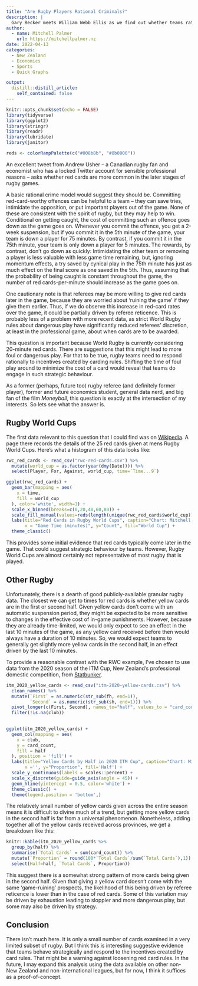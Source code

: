 ```yaml
---
title: "Are Rugby Players Rational Criminals?"
description: |
  Gary Becker meets William Webb Ellis as we find out whether teams rationally respond to the incentives created by red and yellow card rules.
author:
  - name: Mitchell Palmer
    url: https://mitchellpalmer.nz
date: 2022-04-13
categories:
  - New Zealand
  - Economics
  - Sports
  - Quick Graphs

output:
  distill::distill_article:
    self_contained: false
---
```


```r
knitr::opts_chunk$set(echo = FALSE)
library(tidyverse)
library(ggplot2)
library(stringr)
library(readr)
library(lubridate)
library(janitor)

reds <- colorRampPalette(c("#008b8b", "#8b0000"))


```

An excellent tweet from Andrew Usher -- a Canadian rugby fan and economist who has a locked Twitter account for sensible professional reasons -- asks whether red cards are more common in the later stages of rugby games.

A basic rational crime model would suggest they should be. Committing red-card-worthy offences can be helpful to a team -- they can save tries, intimidate the opposition, or put important players out of the game. None of these are consistent with the spirit of rugby, but they may help to win. Conditional on getting caught, the cost of committing such an offence goes down as the game goes on. Whenever you commit the offence, you get a 2-week suspension, but if you commit it in the 5th minute of the game, your team is down a player for 75 minutes. By contrast, if you commit it in the 75th minute, your team is only down a player for 5 minutes. The rewards, by contrast, don't go down as quickly: Intimidating the other team or removing a player is less valuable with less game time remaining, but, ignoring momentum effects, a try saved by cynical play in the 75th minute has just as much effect on the final score as one saved in the 5th. Thus, assuming that the probability of being caught is constant throughout the game, the number of red cards-per-minute should increase as the game goes on.

One cautionary note is that referees may be more willing to give red cards later in the game, because they are worried about 'ruining the game' if they give them earlier. Thus, if we do observe this increase in red-card rates over the game, it could be partially driven by referee reticence. This is probably less of a problem with more recent data, as strict World Rugby rules about dangerous play have significantly reduced referees' discretion, at least in the professional game, about when cards are to be awarded.

This question is important because World Rugby is currently considering 20-minute red cards. There are suggestions that this might lead to more foul or dangerous play. For that to be true, rugby teams need to respond rationally to incentives created by carding rules. Shifting the time of foul play around to minimize the cost of a card would reveal that teams do engage in such strategic behaviour.

As a former (perhaps, future too) rugby referee (and definitely former player), former and future economics student, general data nerd, and big fan of the film *Moneyball*, this question is exactly at the intersection of my interests. So lets see what the answer is.

## Rugby World Cups

The first data relevant to this question that I could find was on [Wikipedia](https://en.wikipedia.org/wiki/List_of_Rugby_World_Cup_red_cards). A page there records the details of the 25 red cards given at mens Rugby World Cups. Here's what a histogram of this data looks like:

```r
rwc_red_cards <- read_csv("rwc-red-cards.csv") %>%
  mutate(world_cup = as.factor(year(dmy(Date)))) %>%
  select(Player, For, Against, world_cup, time=`Time...9`)

ggplot(rwc_red_cards) +
  geom_bar(mapping = aes(
    x = time,
    fill = world_cup
  ), color='white', width=1) + 
  scale_x_binned(breaks=c(0,20,40,60,80)) +
  scale_fill_manual(values=reds(length(unique(rwc_red_cards$world_cup)))) +
  labs(title="Red Cards in Rugby World Cups", caption="Chart: Mitchell Palmer\nData: Wikipedia",
       x = "Game Time (minutes)", y="Count", fill="World Cup") +
  theme_classic()
```

This provides some initial evidence that red cards typically come later in the game. That could suggest strategic behaviour by teams. However, Rugby World Cups are almost certainly not representative of most rugby that is played.

## Other Rugby

Unfortunately, there is a dearth of good publicly-available granular rugby data. The closest we can get to times for red cards is whether yellow cards are in the first or second half. Given yellow cards don't come with an automatic suspension period, they might be expected to be more sensitive to changes in the effective cost of in-game punishments. However, because they are already time-limited, we would only expect to see an effect in the last 10 minutes of the game, as any yellow card received before then would always have a duration of 10 minutes. So, we would expect teams to generally get slightly more yellow cards in the second half, in an effect driven by the last 10 minutes.

To provide a reasonable contrast with the RWC example, I've chosen to use data from the 2020 season of the ITM Cup, New Zealand's professional domestic competition, from [Statbunker](https://rugby.statbunker.com/competitions/ClubBookings?comp_id=640).

```r

itm_2020_yellow_cards <- read_csv("itm-2020-yellow-cards.csv") %>%
  clean_names() %>%
  mutate(`First` = as.numeric(str_sub(fh, end=1)),
         `Second` = as.numeric(str_sub(sh, end=1))) %>%
  pivot_longer(c(First, Second), names_to="half", values_to = "card_count") %>%
  filter(!is.na(club))

  
ggplot(itm_2020_yellow_cards) +
  geom_col(mapping = aes(
    x = club,
    y = card_count,
    fill = half
  ), position = 'fill') + 
  labs(title="Yellow Cards by Half in 2020 ITM Cup", caption="Chart: Mitchell Palmer\nData: Statbunker",
       x ='', y="Proportion", fill='Half') +
  scale_y_continuous(labels = scales::percent) +
  scale_x_discrete(guide=guide_axis(angle = 45)) +
  geom_hline(yintercept = 0.5, color='white') + 
  theme_classic() +
  theme(legend.position = 'bottom',)

```

The relatively small number of yellow cards given across the entire season means it is difficult to divine much of a trend, but getting more yellow cards in the second half is far from a universal phenomenon. Nonetheless, adding together all of the yellow cards received across provinces, we get a breakdown like this:

```r
knitr::kable(itm_2020_yellow_cards %>% 
  group_by(half) %>%
  summarise(`Total Cards` = sum(card_count)) %>%
  mutate(`Proportion` = round(100*`Total Cards`/sum(`Total Cards`),1)) %>%
  select(Half=half, `Total Cards`, Proportion))
```

This suggest there is a somewhat strong pattern of more cards being given in the second half. Given that giving a yellow card doesn't come with the same 'game-ruining' prospects, the likelihood of this being driven by referee reticence is lower than in the case of red cards. Some of this variation may be driven by exhaustion leading to sloppier and more dangerous play, but some may also be driven by strategy.

## Conclusion

There isn't much here. It is only a small number of cards examined in a very limited subset of rugby. But I think this is interesting suggestive evidence that teams behave strategically and respond to the incentives created by card rules. That might be a warning against loosening red card rules. In the future, I may expand this analysis using the data available on other non-New Zealand and non-international leagues, but for now, I think it suffices as a proof-of-concept.
